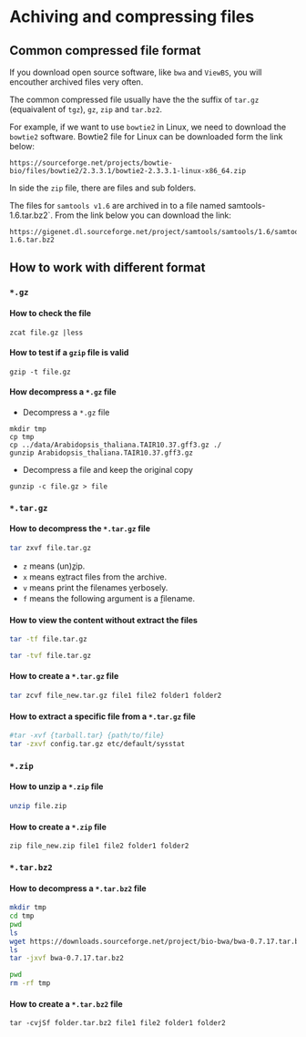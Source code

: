 # Achiving and compressing files

## Common compressed file format

If you download open source software, like `bwa` and `ViewBS`, you will encouther archived files very often. 

The common compressed file usually have the the suffix of `tar.gz` (equaivalent of `tgz`), `gz`, `zip` and `tar.bz2`. 

For example, if we want to use `bowtie2` in Linux, we need to download the `bowtie2` software. Bowtie2 file for Linux can be downloaded form the link below:

```
https://sourceforge.net/projects/bowtie-bio/files/bowtie2/2.3.3.1/bowtie2-2.3.3.1-linux-x86_64.zip
```
In side the `zip` file, there are files and sub folders. 

The files for `samtools v1.6` are archived in to a file named samtools-1.6.tar.bz2`. From the link below you can download the link:

```
https://gigenet.dl.sourceforge.net/project/samtools/samtools/1.6/samtools-1.6.tar.bz2
```

## How to work with different format

### `*.gz`

#### How to check the file
  
```
zcat file.gz |less 
```

#### How to test if a `gzip` file is valid

```
gzip -t file.gz
```

#### How decompress a `*.gz` file

* Decompress a `*.gz` file

```
mkdir tmp
cp tmp
cp ../data/Arabidopsis_thaliana.TAIR10.37.gff3.gz ./
gunzip Arabidopsis_thaliana.TAIR10.37.gff3.gz
```

* Decompress a file and keep the original copy

```
gunzip -c file.gz > file
```

### `*.tar.gz`

#### How to decompress the `*.tar.gz` file

```sh
tar zxvf file.tar.gz
```

* `z` means (un)z̲ip.
* `x` means ex̲tract files from the archive.
* `v` means print the filenames v̲erbosely.
* `f` means the following argument is a f̱ilename.

#### How to view the content without extract the files

```sh
tar -tf file.tar.gz
```

```sh
tar -tvf file.tar.gz
```


#### How to create a `*.tar.gz` file

```sh
tar zcvf file_new.tar.gz file1 file2 folder1 folder2
```

#### How to extract a specific file from a `*.tar.gz` file

```sh
#tar -xvf {tarball.tar} {path/to/file}
tar -zxvf config.tar.gz etc/default/sysstat
```

### `*.zip`

#### How to unzip a `*.zip` file

```sh
unzip file.zip
```

#### How to create a `*.zip` file

```
zip file_new.zip file1 file2 folder1 folder2
```

### `*.tar.bz2`


#### How to decompress a `*.tar.bz2` file

```sh
mkdir tmp
cd tmp
pwd
ls 
wget https://downloads.sourceforge.net/project/bio-bwa/bwa-0.7.17.tar.bz2
ls
tar -jxvf bwa-0.7.17.tar.bz2

```

```sh
pwd
rm -rf tmp
```



#### How to create a `*.tar.bz2` file

```
tar -cvjSf folder.tar.bz2 file1 file2 folder1 folder2
```

